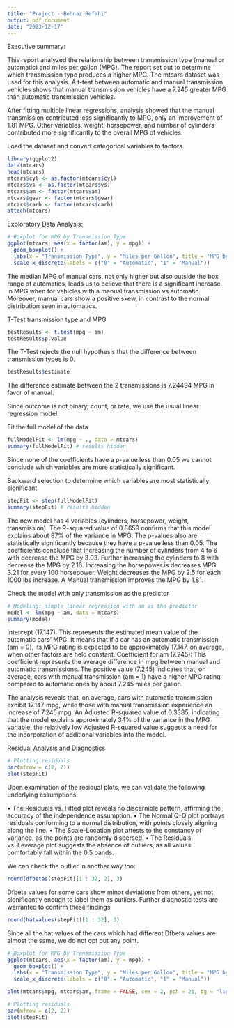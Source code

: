 ---
title: "Project - Behnaz Refahi"
output: pdf_document
date: "2023-12-17"
---


Executive summary:

This report analyzed the relationship between transmission type (manual or automatic) and miles per gallon (MPG). The report set out to determine which transmission type produces a higher MPG. The mtcars dataset was used for this analysis. A t-test between automatic and manual transmission vehicles shows that manual transmission vehicles have a 7.245 greater MPG than automatic transmission vehicles.

After fitting multiple linear regressions, analysis showed that the manual transmission contributed less significantly to MPG, only an improvement of 1.81 MPG. Other variables, weight, horsepower, and number of cylinders contributed more significantly to the overall MPG of vehicles.

Load the dataset and convert categorical variables to factors.
```{r echo=FALSE, results='hide'}
library(ggplot2)
data(mtcars)
head(mtcars)
mtcars$cyl <- as.factor(mtcars$cyl)
mtcars$vs <- as.factor(mtcars$vs)
mtcars$am <- factor(mtcars$am)
mtcars$gear <- factor(mtcars$gear)
mtcars$carb <- factor(mtcars$carb)
attach(mtcars)
```
Exploratory Data Analysis:
```{r results='hide',fig.keep='none'}
# Boxplot for MPG by Transmission Type
ggplot(mtcars, aes(x = factor(am), y = mpg)) +
  geom_boxplot() +
  labs(x = "Transmission Type", y = "Miles per Gallon", title = "MPG by Transmission Type") +
  scale_x_discrete(labels = c("0" = "Automatic", "1" = "Manual"))
```
The median MPG of manual cars, not only higher but also outside the box range of automatics, leads us to believe that there is a significant increase in MPG when for vehicles with a manual transmission vs automatic.
Moreover, manual cars show a positive skew, in contrast to the normal distribution seen in automatics.

T-Test transmission type and MPG
```{r results='hide'}
testResults <- t.test(mpg ~ am)
testResults$p.value
```
The T-Test rejects the null hypothesis that the difference between transmission types is 0.
```{r results='hide'}
testResults$estimate
```
The difference estimate between the 2 transmissions is 7.24494 MPG in favor of manual.



Since outcome is not binary, count, or rate, we use the usual linear regression model.

Fit the full model of the data
```{r results='hide'}
fullModelFit <- lm(mpg ~ ., data = mtcars)
summary(fullModelFit) # results hidden
```
Since none of the coefficients have a p-value less than 0.05 we cannot conclude which variables are more statistically significant.

Backward selection to determine which variables are most statistically significant
```{r results='hide'}
stepFit <- step(fullModelFit)
summary(stepFit) # results hidden
```
The new model has 4 variables (cylinders, horsepower, weight, transmission). The R-squared value of 0.8659 confirms that this model explains about 87% of the variance in MPG. The p-values also are statistically significantly because they have a p-value less than 0.05. The coefficients conclude that increasing the number of cylinders from 4 to 6 with decrease the MPG by 3.03. Further increasing the cylinders to 8 with decrease the MPG by 2.16. Increasing the horsepower is decreases MPG 3.21 for every 100 horsepower. Weight decreases the MPG by 2.5 for each 1000 lbs increase. A Manual transmission improves the MPG by 1.81.

Check the model with only transmission as the predictor
```{r results='hide'}
# Modeling: simple linear regression with am as the predictor
model <- lm(mpg ~ am, data = mtcars)
summary(model)
```
Intercept (17.147): This represents the estimated mean value of the automatic cars' MPG. It means that if a car has an automatic transmission (am = 0), its MPG rating is expected to be approximately 17.147, on average, when other factors are held constant.
Coefficient for am (7.245): This coefficient represents the average difference in mpg between manual and automatic transmissions.
The positive value (7.245) indicates that, on average, cars with manual transmission (am = 1) have a higher MPG rating compared to automatic ones by about 7.245 miles per gallon.

The analysis reveals that, on average, cars with automatic transmission exhibit 17.147 mpg, while those with manual transmission experience an increase of 7.245 mpg. An Adjusted R-squared value of 0.3385, indicating that the model explains approximately 34% of the variance in the MPG variable, the relatively low Adjusted R-squared value suggests a need for the incorporation of additional variables into the model.

Residual Analysis and Diagnostics
```{r results='hide',fig.keep='none'}
# Plotting residuals
par(mfrow = c(2, 2))
plot(stepFit)
```
Upon examination of the residual plots, we can validate the following underlying assumptions:

• The Residuals vs. Fitted plot reveals no discernible pattern, affirming the accuracy of the independence assumption.
• The Normal Q-Q plot portrays residuals conforming to a normal distribution, with points closely aligning along the line.
• The Scale-Location plot attests to the constancy of variance, as the points are randomly dispersed.
• The Residuals vs. Leverage plot suggests the absence of outliers, as all values
comfortably fall within the 0.5 bands.


We can check the outlier in another way too:
```{r results='hide'}
round(dfbetas(stepFit)[1 : 32, 2], 3)
```
Dfbeta values for some cars show minor deviations from others, yet not significantly enough to label them as outliers. Further diagnostic tests are warranted to confirm these findings.
```{r results='hide'}
round(hatvalues(stepFit)[1 : 32], 3)
```
Since all the hat values of the cars which had different Dfbeta values are almost the same, we do not opt out any point.


\large \textbf{Appendix:}

```{r echo=FALSE}
# Boxplot for MPG by Transmission Type
ggplot(mtcars, aes(x = factor(am), y = mpg)) +
  geom_boxplot() +
  labs(x = "Transmission Type", y = "Miles per Gallon", title = "MPG by Transmission Type") +
  scale_x_discrete(labels = c("0" = "Automatic", "1" = "Manual"))
```

```{r echo=FALSE}
plot(mtcars$mpg, mtcars$am, frame = FALSE, cex = 2, pch = 21, bg = "lightblue", col = "black")
```

```{r echo=FALSE}
# Plotting residuals
par(mfrow = c(2, 2))
plot(stepFit)
```




